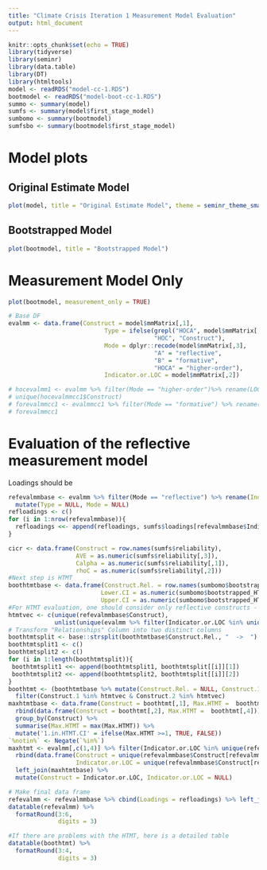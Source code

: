 ```yaml
---
title: "Climate Crisis Iteration 1 Measurement Model Evaluation"
output: html_document
---
```


```r
knitr::opts_chunk$set(echo = TRUE)
library(tidyverse)
library(seminr)
library(data.table)
library(DT)
library(htmltools)
model <- readRDS("model-cc-1.RDS")
bootmodel <- readRDS("model-boot-cc-1.RDS")
summo <- summary(model)
sumfs <- summary(model$first_stage_model)
sumbomo <- summary(bootmodel)
sumfsbo <- summary(bootmodel$first_stage_model)
```

# Model plots
## Original Estimate Model
```r
plot(model, title = "Original Estimate Model", theme = seminr_theme_smart())
```
## Bootstrapped Model
```r
plot(bootmodel, title = "Bootstrapped Model")
```
# Measurement Model Only
```r
plot(bootmodel, measurement_only = TRUE)
```
```r
# Base DF
evalmm <- data.frame(Construct = model$mmMatrix[,1],
                           Type = ifelse(grepl("HOCA", model$mmMatrix[,3]),
                                         "HOC", "Construct"),
                           Mode = dplyr::recode(model$mmMatrix[,3],
                                         "A" = "reflective",
                                         "B" = "formative",
                                         "HOCA" = "higher-order"),
                           Indicator.or.LOC = model$mmMatrix[,2])

# hocevalmm1 <- evalmm %>% filter(Mode == "higher-order")%>% rename(LOC = Indicator.or.LOC) %>% mutate(Type = NULL)
# unique(hocevalmmcc1$Construct)
# forevalmmcc1 <- evalmmcc1 %>% filter(Mode == "formative") %>% rename(Indicator = Indicator.or.LOC) %>% mutate(Type = NULL)
# forevalmmcc1

```
# Evaluation of the reflective measurement model
Loadings should be 
```r
refevalmmbase <- evalmm %>% filter(Mode == "reflective") %>% rename(Indicator = Indicator.or.LOC) %>% 
  mutate(Type = NULL, Mode = NULL)
refloadings <- c()
for (i in 1:nrow(refevalmmbase)){
  refloadings <<- append(refloadings, sumfs$loadings[refevalmmbase$Indicator[i], refevalmmbase$Construct[i]])
}

cicr <- data.frame(Construct = row.names(sumfs$reliability), 
                   AVE = as.numeric(sumfs$reliability[,3]), 
                   Calpha = as.numeric(sumfs$reliability[,1]),
                   rhoC = as.numeric(sumfs$reliability[,2]))
#Next step is HTMT
boothtmtbase <- data.frame(Construct.Rel. = row.names(sumbomo$bootstrapped_HTMT),
                          Lower.CI = as.numeric(sumbomo$bootstrapped_HTMT[,5]),
                          Upper.CI = as.numeric(sumbomo$bootstrapped_HTMT[,6]))
#For HTMT evaluation, one should consider only reflective constructs - and HOCs with reflective LOCs
htmtvec <- c(unique(refevalmmbase$Construct), 
             unlist(unique(evalmm %>% filter(Indicator.or.LOC %in% unique(refevalmmbase$Construct)) %>% select("Construct"))))
# Transform "Relationships" Column into two distinct columns
boothtmtsplit <- base::strsplit(boothtmtbase$Construct.Rel., "  ->  ")
boothtmtsplit1 <- c()
boothtmtsplit2 <- c()
for (i in 1:length(boothtmtsplit)){
 boothtmtsplit1 <<- append(boothtmtsplit1, boothtmtsplit[[i]][1])
 boothtmtsplit2 <<- append(boothtmtsplit2, boothtmtsplit[[i]][2])
}
boothtmt <- (boothtmtbase %>% mutate(Construct.Rel. = NULL, Construct.1 = boothtmtsplit1, Construct.2 = boothtmtsplit2))[,c(3:4,1:2)] %>%
  filter(Construct.1 %in% htmtvec & Construct.2 %in% htmtvec)
maxhtmtbase <- data.frame(Construct = boothtmt[,1], Max.HTMT =  boothtmt[,4]) %>% 
  rbind(data.frame(Construct = boothtmt[,2], Max.HTMT =  boothtmt[,4])) %>%
  group_by(Construct) %>%
  summarise(Max.HTMT = max(Max.HTMT)) %>%
  mutate('1.in.HTMT.CI' = ifelse(Max.HTMT >=1, TRUE, FALSE))
`%notin%` <- Negate(`%in%`)
maxhtmt <- evalmm[,c(1,4)] %>% filter(Indicator.or.LOC %in% unique(refevalmmbase$Construct)) %>%
  rbind(data.frame(Construct = unique(refevalmmbase$Construct[refevalmmbase$Construct %notin% evalmm$Indicator.or.LOC]),
                   Indicator.or.LOC = unique(refevalmmbase$Construct[refevalmmbase$Construct %notin% evalmm$Indicator.or.LOC]))) %>%
  left_join(maxhtmtbase) %>% 
  mutate(Construct = Indicator.or.LOC, Indicator.or.LOC = NULL)

# Make final data frame
refevalmm <- refevalmmbase %>% cbind(Loadings = refloadings) %>% left_join(cicr) %>% left_join(maxhtmt[,c(1,3)])
datatable(refevalmm) %>%
  formatRound(3:6,
              digits = 3)
```

```r
#If there are problems with the HTMT, here is a detailed table
datatable(boothtmt) %>%
  formatRound(3:4,
              digits = 3)
```

